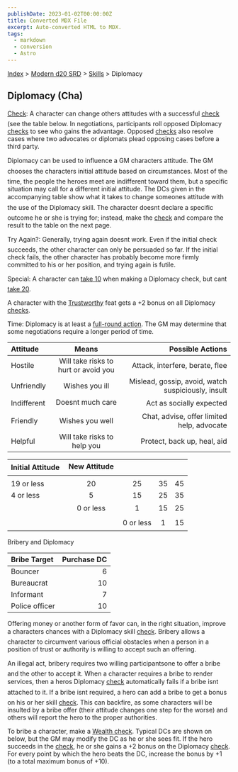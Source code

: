 ```yaml
---
publishDate: 2023-01-02T00:00:00Z
title: Converted MDX File
excerpt: Auto-converted HTML to MDX.
tags:
  - markdown
  - conversion
  - Astro
---
```


[Index](-index) > [Modern d20 SRD](modern-d20-srd-index) > [Skills](modern-d20-srd-skills-index) > Diplomacy

## Diplomacy (Cha)

[Check](modern-d20-srd-skills-skill-basics-php#skill-check-index): A character can change others attitudes with a successful [check](modern-d20-srd-skills-skill-basics-php#skill-check-index) (see the table below. In negotiations, participants roll opposed Diplomacy [checks](modern-d20-srd-skills-skill-basics-php#skill-check-index) to see who gains the advantage. Opposed [checks](modern-d20-srd-wealth-wealth-check) also resolve cases where two advocates or diplomats plead opposing cases before a third party.

Diplomacy can be used to influence a GM characters attitude. The GM chooses the characters initial attitude based on circumstances. Most of the time, the people the heroes meet are indifferent toward them, but a specific situation may call for a different initial attitude. The DCs given in the accompanying table show what it takes to change someones attitude with the use of the Diplomacy skill. The character doesnt
declare a specific outcome he or she is trying for; instead, make the [check](modern-d20-srd-skills-skill-basics-php#skill-check-index) and
compare the result to the table on the next page.

Try Again?: Generally, trying
again
doesnt work. Even if the initial check succeeds, the other character can only be persuaded so far. If the initial check fails, the other character has probably become more firmly committed to his or her position, and trying again is futile.

Special: A character can [take
10](modern-d20-srd-skills-skill-basics-php#take10-index) when making a Diplomacy check, but cant [take
20](modern-d20-srd-skills-skill-basics-php#take20-index).

A character with the [Trustworthy](modern-d20-srd-feats-trustworthy) feat gets a +2 bonus on all Diplomacy [checks](modern-d20-srd-skills-skill-basics-php#skill-check-index).

Time: Diplomacy is at least a [full-round
action](modern-d20-srd-combat-full-round-actions). The GM may determine that some negotiations require a longer period of time.

| Attitude    |                Means                 |                                   Possible Actions |
| :---------- | :----------------------------------: | -------------------------------------------------: |
| Hostile     | Will take risks to hurt or avoid you |                    Attack, interfere, berate, flee |
| Unfriendly  |            Wishes you ill            | Mislead, gossip, avoid, watch suspiciously, insult |
| Indifferent |           Doesnt much care           |                           Act as socially expected |
| Friendly    |           Wishes you well            |         Chat, advise, offer limited help, advocate |
| Helpful     |     Will take risks to help you      |                        Protect, back up, heal, aid |

| Initial Attitude |  New Attitude  |           |     |     |
| :--------------- | :------------: | :-------: | :-: | --: |
|                  |                |           |     |     |
| 19 or less       |       20       |    25     | 35  |  45 |
| 4 or less        |       5        |    15     | 25  |  35 |
|                  |   0 or less    |     1     | 15  |  25 |
|                  |                | 0 or less |  1  |  15 |

Bribery and Diplomacy

| Bribe Target   | Purchase DC |
| :------------- | ----------: |
| Bouncer        |           6 |
| Bureaucrat     |          10 |
| Informant      |           7 |
| Police officer |          10 |

Offering money or another form of favor can, in the right situation, improve a characters chances with a Diplomacy skill [check](modern-d20-srd-skills-skill-basics-php#skill-check-index). Bribery allows a character to circumvent various official obstacles when a person in a position of trust or authority is willing to accept such an offering.

An illegal act, bribery requires two willing participantsone to offer a bribe
and the other to accept it. When a character requires a bribe to render services,
then a heros Diplomacy [check](modern-d20-srd-skills-skill-basics-php#skill-check-index) automatically
fails if a bribe isnt attached to it. If a bribe isnt required, a hero can
add
a bribe to get a bonus on his or her skill [check](modern-d20-srd-skills-skill-basics-php#skill-check-index). This can backfire, as some
characters will be insulted by a bribe offer (their attitude changes one step
for the worse) and others will report the hero to the proper authorities.

To bribe a character, make a [Wealth
check](modern-d20-srd-wealth-wealth-check). Typical DCs are shown on below, but the GM may modify the DC as he or she sees fit. If the hero succeeds in the [check](modern-d20-srd-wealth-wealth-check), he or she gains a +2 bonus on the Diplomacy [check](modern-d20-srd-equipment-equipment-general). For every point by which the hero beats the DC, increase the bonus by +1 (to a total maximum bonus of +10).
